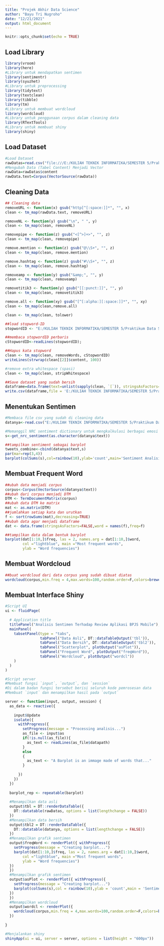 ---
title: "Projek Akhir Data Science"
author: "Bayu Tri Nugroho"
date: "12/21/2021"
output: html_document
---

```{r setup, include=FALSE}
knitr::opts_chunk$set(echo = TRUE)
```

## Load Library
```{r}
library(vroom)
library(here)
#Library untuk mendapatkan sentimen
library(sentimentr)
library(syuzhet)
#Library untuk preprocessing
library(tidytext)
library(textclean)
library(tibble)
library(tm)
#Library untuk membuat wordcloud
library(wordcloud)
#Library untuk penggunaan corpus dalam cleaning data
library(RTextTools)
#Library untuk membuat shiny
library(shiny)
```

## Load Dataset
```{r}
#Load Dataset
rawDatas=read.csv("file:///E:/KULIAH TEKNIK INFORMATIKA/SEMESTER 5/Praktikum Data Science/Proyek Akhir/proyekakhirprakds-main/bpjs.csv",header=T)
#Mengubah Data (Tabel Content) Menjadi Vector
rawData=rawDatas$content
rawData.text=Corpus(VectorSource(rawData))
```

## Cleaning Data
```{r}
## Cleaning data
removeURL <- function(x) gsub("http[^[:space:]]*", "", x)
clean <- tm_map(rawData.text, removeURL)

removeNL <- function(y) gsub("\n", " ", y)
clean <- tm_map(clean, removeNL)

removepipe <- function(z) gsub("<[^>]+>", "", z)
clean <- tm_map(clean, removepipe)

remove.mention <- function(z) gsub("@\\S+", "", z)
clean <- tm_map(clean, remove.mention)

remove.hashtag <- function(z) gsub("#\\S+", "", z)
clean <- tm_map(clean, remove.hashtag)

removeamp <- function(y) gsub("&amp;", "", y)
clean <- tm_map(clean, removeamp)

removetitik3 <- function(y) gsub("[[:punct:]]", "", y)
clean <- tm_map(clean, removetitik3)

remove.all <- function(xy) gsub("[^[:alpha:][:space:]]*", "", xy)
clean <- tm_map(clean,remove.all)

clean <- tm_map(clean, tolower)

##load stopword-ID
stopwordID <- "E:/KULIAH TEKNIK INFORMATIKA/SEMESTER 5/Praktikum Data Science/Proyek Akhir/proyekakhirprakds-main/ID-Stopwords.txt"

##membaca stopwordID perbaris
cStopwordID<-readLines(stopwordID);

##Hapus kata stopword
clean <- tm_map(clean, removeWords, cStopwordID)
writeLines(strwrap(clean[[2]]$content, 100))

#remove extra whitespace (spasi)
clean <- tm_map(clean, stripWhitespace)

##Save dataset yang sudah bersih
dataframe=data.frame(text=unlist(sapply(clean, `[`)), stringsAsFactors=F)
write.csv(dataframe,file = 'E:/KULIAH TEKNIK INFORMATIKA/SEMESTER 5/Praktikum Data Science/Proyek Akhir/proyekakhirprakds-main/DataBersih.csv')

```

## Menentukan Sentimen
```{r}

#Membaca file csv yang sudah di cleaning data 
datanya<-read.csv("E:/KULIAH TEKNIK INFORMATIKA/SEMESTER 5/Praktikum Data Science/Proyek Akhir/proyekakhirprakds-main/DataBersih.csv",stringsAsFactors = FALSE)

#Memanggil NRC sentiment dictionary untuk mengkalkulasi berbagai emosi 
s<-get_nrc_sentiment(as.character(datanya$text))

##tampilkan sentiment sebagai barplot
tweets_combine<-cbind(datanya$text,s)
par(mar=rep(3,4))
barplot(colSums(s),col=rainbow(10),ylab='count',main='Sentiment Analisis')
```

## Membuat Frequent Word
```{r}
##ubah data menjadi corpus
corpus<-Corpus(VectorSource(datanya$text))
##ubah dari corpus menjadi DTM
DTM <- TermDocumentMatrix(corpus)
##ubah data DTM ke matrix
mat <- as.matrix(DTM)
##jumlahkan setiap kata dan urutkan
f <- sort(rowSums(mat),decreasing=TRUE)
##ubah data agar menjadi dataframe
dat <- data.frame(stringsAsFactors=FALSE,word = names(f),freq=f)

##tampilkan data dalam bentuk barplot
barplot(dat[1:10,]$freq, las = 2, names.arg = dat[1:10,]$word,
        col ="lightblue", main ="Most frequent words",
        ylab = "Word frequencies")

```

## Membuat Wordcloud
```{r}
##buat wordcloud dari data corpus yang sudah dibuat diatas
wordcloud(corpus,min.freq = 4,max.words=100,random.order=F,colors=brewer.pal(8,"Dark2"))
```


## Membuat Interface Shiny
```{r}
#Script UI
ui <- fluidPage(
  
  # Application title
  titlePanel("Analisis Sentimen Terhadap Review Aplikasi BPJS Mobile"),
  mainPanel(
    tabsetPanel(type = "tabs",
                tabPanel("Data Asli", DT::dataTableOutput('tbl')),
                tabPanel("Data Bersih", DT::dataTableOutput('tbl2')),
                tabPanel("Scatterplot", plotOutput("asPlot")),
                tabPanel("Frequent Word", plotOutput("freqWord")),
                tabPanel("Wordcloud", plotOutput("wordcl"))
    )
  )
)

#Script server
#Membuat fungsi `input`, `output`, dan `session`
#Di dalam badan fungsi tersebut berisi seluruh kode pemrosesan data
#Membuat `input` dan menampilkan hasil pada `output`

server <- function(input, output, session) {
  as_data <- reactive({
    
    input$Update
    isolate({
      withProgress({
        setProgress(message = "Processing analisis...")
        as_file <- input$as
        if(!is.null(as_file)){
          as_text <- readLines(as_file$datapath)
        }
        else
        {
          as_text <- "A Barplot is an immage made of words that..."
        }
        
      })
    })
  })
  
  barplot_rep <- repeatable(barplot)
  
  #Menampilkan data asli
  output$tbl = DT::renderDataTable({
    DT::datatable(rawDatas, options = list(lengthchange = FALSE))
  })
  #Menampilkan data bersih
  output$tbl2 = DT::renderDataTable({
    DT::datatable(datanya, options = list(lengthchange = FALSE))
  })
  #Menampilkan grafik sentimen
  output$freqWord <- renderPlot({ withProgress({
    setProgress(message = "Creating barplot...")
    barplot(dat[1:10,]$freq, las = 2, names.arg = dat[1:10,]$word,
        col ="lightblue", main ="Most frequent words",
        ylab = "Word frequencies")
  })
  })
  #Menampilkan grafik sentimen
  output$asPlot <- renderPlot({ withProgress({
    setProgress(message = "Creating barplot...")
    barplot(colSums(s),col = rainbow(10),ylab = 'count',main = 'Sentiment Analysis')
  })
  })
  #Menampilkan wordcloud
  output$wordcl <- renderPlot({
    wordcloud(corpus,min.freq = 4,max.words=100,random.order=F,colors=brewer.pal(8,"Dark2"))
  })
  
}

#Menjalankan shiny
shinyApp(ui = ui, server = server, options = list(height = "600px"))
```
